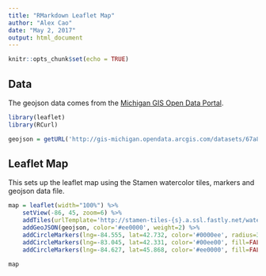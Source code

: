 ```yaml
---
title: "RMarkdown Leaflet Map"
author: "Alex Cao"
date: "May 2, 2017"
output: html_document
---
```


```r
knitr::opts_chunk$set(echo = TRUE)
```

## Data
The geojson data comes from the <a href='http://gis-michigan.opendata.arcgis.com/'>Michigan GIS Open Data Portal</a>.
```r
library(leaflet)
library(RCurl)

geojson = getURL('http://gis-michigan.opendata.arcgis.com/datasets/67a8ff23b5f54f15b7133b8c30981441_0.geojson')
```

## Leaflet Map
This sets up the leaflet map using the Stamen watercolor tiles, markers and geojson data file.
```r
map = leaflet(width="100%") %>% 
    setView(-86, 45, zoom=6) %>%
    addTiles(urlTemplate='http://stamen-tiles-{s}.a.ssl.fastly.net/watercolor/{z}/{x}/{y}.png', attribution='Map tiles by <a href="http://stamen.com">Stamen Design</a>, <a href="http://creativecommons.org/licenses/by/3.0">CC BY 3.0</a> &mdash; Map data &copy; <a href="http://www.openstreetmap.org/copyright">OpenStreetMap</a>', ) %>%
    addGeoJSON(geojson, color='#ee0000', weight=2) %>% 
    addCircleMarkers(lng=-84.555, lat=42.732, color='#0000ee', radius=3, label='Lansing', popup='Capital of Michigan') %>%
    addCircleMarkers(lng=-83.045, lat=42.331, color='#00ee00', fill=FALSE, radius=5, weight=1, opacity=1, label='Detroit') %>%
    addCircleMarkers(lng=-84.627, lat=45.868, color='#ee0000', fill=FALSE, radius=10, weight=4, opacity=1, label='Horse Island')
```

```r
map
```



